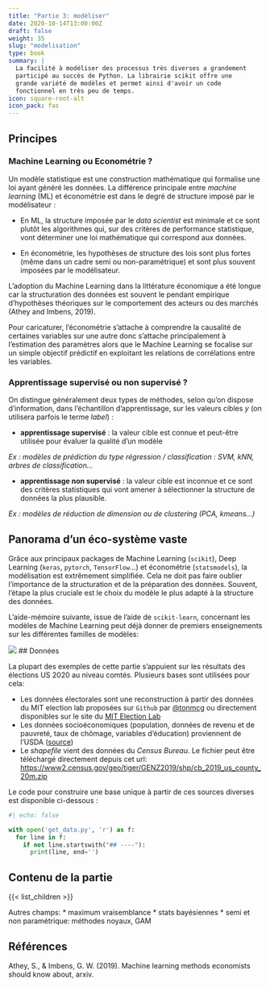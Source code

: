 ```yaml
---
title: "Partie 3: modéliser"
date: 2020-10-14T13:00:00Z
draft: false
weight: 35
slug: "modelisation"
type: book
summary: |
  La facilité à modéliser des processus très diverses a grandement 
  participé au succès de Python. La librairie scikit offre une
  grande variété de modèles et permet ainsi d'avoir un code
  fonctionnel en très peu de temps.
icon: square-root-alt
icon_pack: fas
---
```



## Principes

### Machine Learning ou Econométrie ?

Un modèle statistique est une construction mathématique qui formalise une loi
ayant généré les données. La différence principale entre *machine learning* (ML) et économétrie
est dans le degré de structure imposé par le modélisateur :

- En ML,
la structure imposée par le *data scientist* est minimale et ce sont plutôt
les algorithmes qui, sur des critères de performance statistique, vont
déterminer une loi mathématique qui correspond aux données.

- En économétrie,
les hypothèses de structure des lois sont plus fortes (même dans un cadre semi ou non-paramétrique) et sont plus souvent imposées
par le modélisateur.

L'adoption du Machine Learning dans la littérature économique a été longue car la structuration des données est souvent le pendant empirique d'hypothèses théoriques sur le comportement des acteurs ou des marchés (Athey and Imbens, 2019). 

Pour caricaturer, l’économétrie s’attache à comprendre la causalité de certaines variables sur une autre donc s'attache principalement à l'estimation des paramètres alors que le Machine Learning se focalise sur un simple objectif prédictif en exploitant les relations de corrélations entre les variables.

### Apprentissage supervisé ou non supervisé ?

On distingue généralement deux types de méthodes, selon qu'on dispose d'information, dans l'échantillon
d'apprentissage, sur les valeurs cibles *y* (on utilisera parfois le terme *label*) :

* **apprentissage supervisé** : la valeur cible est connue et peut-être utilisée pour évaluer la qualité d'un modèle 

*Ex : modèles de prédiction du type régression / classification : SVM, kNN, arbres de classification...*

* **apprentissage non supervisé** : la valeur cible est inconnue et ce sont des critères statistiques qui vont amener
à sélectionner la structure de données la plus plausible. 

*Ex : modèles de réduction de dimension ou de clustering (PCA, kmeans...)*

## Panorama d'un éco-système vaste

Grâce aux principaux packages de Machine Learning (`scikit`), Deep Learning (`keras`, `pytorch`, `TensorFlow`...) et économétrie  (`statsmodels`), la modélisation est extrêmement simplifiée. Cela ne doit pas faire oublier l'importance de la structuration et de la préparation des données. Souvent, l'étape la plus cruciale est le choix du modèle le plus adapté à la structure des données.

L'aide-mémoire suivante, issue de l'aide de `scikit-learn`, concernant les modèles de Machine Learning peut déjà donner de premiers enseignements sur les différentes familles de modèles:

![](https://scikit-learn.org/stable/_static/ml_map.png)
## Données

La plupart des exemples de cette partie s'appuient sur les résultats des
élections US 2020 au niveau comtés. Plusieurs bases sont utilisées pour 
cela:

* Les données électorales sont une reconstruction à partir des données du MIT election lab
proposées sur `Github` par [@tonmcg](https://github.com/tonmcg/US_County_Level_Election_Results_08-20)
ou directement disponibles sur le site du [MIT Election Lab](https://electionlab.mit.edu/data)
* Les données socioéconomiques (population, données de revenu et de pauvreté, 
taux de chômage, variables d'éducation) proviennent de l'USDA ([source](https://www.ers.usda.gov/data-products/county-level-data-sets/))
* Le *shapefile* vient des données du *Census Bureau*. Le fichier peut
être téléchargé directement depuis cet url:
<https://www2.census.gov/geo/tiger/GENZ2019/shp/cb_2019_us_county_20m.zip>

Le code pour construire une base unique à partir de ces sources diverses
est disponible ci-dessous : 

```python
#| echo: false

with open('get_data.py', 'r') as f:
  for line in f:
    if not line.startswith("## ----"):
      print(line, end='')
```

## Contenu de la partie

{{< list_children >}}

Autres champs:
* maximum vraisemblance
* stats bayésiennes
* semi et non paramétrique: méthodes noyaux, GAM

## Références

Athey, S., & Imbens, G. W. (2019). Machine learning methods economists should know about, arxiv.